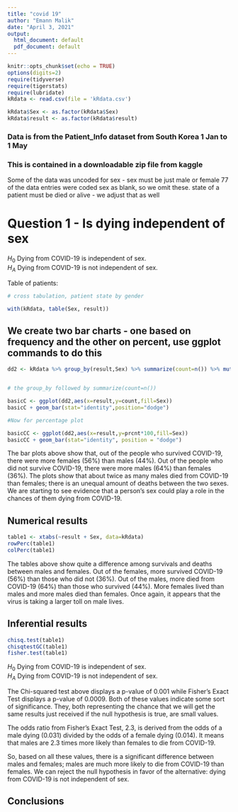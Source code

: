```yaml
---
title: "covid 19"
author: "Emann Malik"
date: "April 3, 2021"
output:
  html_document: default
  pdf_document: default
---
```


```r
knitr::opts_chunk$set(echo = TRUE)
options(digits=2)
require(tidyverse)
require(tigerstats)
require(lubridate)
kRdata <- read.csv(file = 'kRdata.csv')
```
  
```r
kRdata$Sex <- as.factor(kRdata$Sex)
kRdata$result <- as.factor(kRdata$result)
```
  
### Data is from the Patient_Info dataset from South Korea 1 Jan to 1 May 
### This is contained in a downloadable zip file from kaggle

Some of the data was uncoded for sex - sex must be just male or female
77 of the data entries were coded sex  as blank, so we omit these.
state of a patient must be died or alive - we adjust that as well   
  
# Question 1 - Is dying independent of sex
  
$H_0$ Dying from COVID-19 is independent of sex.  
$H_A$ Dying from COVID-19 is not independent of sex.  
  
Table of patients:
```r

# cross tabulation, patient state by gender

with(kRdata, table(Sex, result))

```
  
## We create two bar charts - one based on frequency and the other on percent, use ggplot commands to do this
  
```r
dd2 <- kRdata %>% group_by(result,Sex) %>% summarize(count=n()) %>% mutate(prcnt=count/sum(count))


# the group_by followed by summarize(count=n())

basicC <- ggplot(dd2,aes(x=result,y=count,fill=Sex))
basicC + geom_bar(stat="identity",position="dodge")

#Now for percentage plot

basicCC <- ggplot(dd2,aes(x=result,y=prcnt*100,fill=Sex)) 
basicCC + geom_bar(stat="identity", position = "dodge")
```
  
The bar plots above show that, out of the people who survived COVID-19, there were more females (56%) than males (44%). Out of the people who did not survive COVID-19, there were more males (64%) than females (36%). The plots show that about twice as many males died from COVID-19 than females; there is an unequal amount of deaths between the two sexes. We are starting to see evidence that a person's sex could play a role in the chances of them dying from COVID-19.
  
## Numerical results
  
```r
table1 <- xtabs(~result + Sex, data=kRdata)
rowPerc(table1)
colPerc(table1)
```
  
The tables above show quite a difference among survivals and deaths between males and females. Out of the females, more survived COVID-19 (56%) than those who did not (36%). Out of the males, more died from COVID-19 (64%) than those who survived (44%). More females lived than males and more males died than females. Once again, it appears that the virus is taking a larger toll on male lives.
  
## Inferential results 
  
```r
chisq.test(table1)
chisqtestGC(table1)
fisher.test(table1)
```
  
$H_0$ Dying from COVID-19 is independent of sex.     
$H_A$ Dying from COVID-19 is not independent of sex.    
  
The Chi-squared test above displays a p-value of 0.001 while Fisher's Exact Test displays a p-value of 0.0009. Both of these values indicate some sort of significance.
They, both representing the chance that we will get the same results just received if the null hypothesis is true, are small values.  
  
The odds ratio from Fisher's Exact Test, 2.3, is derived from the odds of a male dying (0.031) divided by the odds of a female dying (0.014). It means that males are 2.3 times more likely than females to die from COVID-19.
  
So, based on all these values, there is a significant difference between males and females; males are much more likely to die from COVID-19 than females. We can reject the null hypothesis in favor of the alternative: dying from COVID-19 is not independent of sex.
  
## Conclusions
  

  